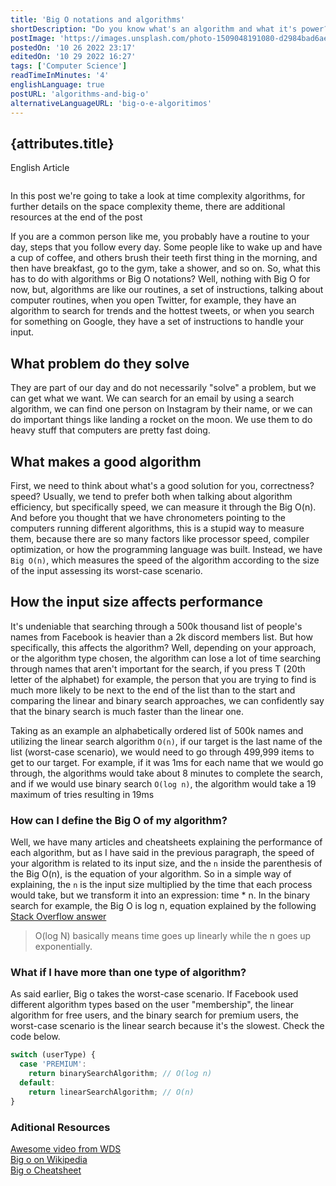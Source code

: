 ```yaml
---
title: 'Big O notations and algorithms'
shortDescription: "Do you know what's an algorithm and what it's power? They are used by many companies and are much common than we think"
postImage: 'https://images.unsplash.com/photo-1509048191080-d2984bad6ae5?ixlib=rb-4.0.3&ixid=MnwxMjA3fDB8MHxwaG90by1wYWdlfHx8fGVufDB8fHx8&auto=format&fit=crop&w=764&q=80'
postedOn: '10 26 2022 23:17'
editedOn: '10 29 2022 16:27'
tags: ['Computer Science']
readTimeInMinutes: '4'
englishLanguage: true
postURL: 'algorithms-and-big-o'
alternativeLanguageURL: 'big-o-e-algoritimos'
---
```




## {attributes.title}

<Link to={`/blog/${attributes.alternativeLanguageURL}`}>
  <div>English Article</div>
</Link>

<img
  src={attributes.postImage}
  alt=''
  title='Imagem de Andrik Langfield pelo Unsplash'
  className='MainImage'
/>

<Warning>
  In this post we're going to take a look at time complexity algorithms, for further details on the space complexity theme, there are additional resources at the end of the post
</Warning>

If you are a common person like me, you probably have a routine to your day, steps that you follow every day. 
Some people like to wake up and have a cup of coffee, and others brush their teeth first thing in the morning, 
and then have breakfast, go to the gym, take a shower, and so on. So, what this has to do with algorithms or Big 
O notations? Well, nothing with Big O for now, but, algorithms are like our routines, a set of instructions, talking 
about computer routines, when you open Twitter, for example, they have an algorithm to search for trends and the 
hottest tweets, or when you search for something on Google, they have a set of instructions to handle your input.
    
## What problem do they solve
    
  They are part of our day and do not necessarily "solve" a problem, but we can get what we want. We can search 
  for an email by using a search algorithm, we can find one person on Instagram by their name, or we can do important 
  things like landing a rocket on the moon. We use them to do heavy stuff that computers are pretty fast doing.

## What makes a good algorithm
 
 First, we need to think about what's a good solution for you, correctness? speed? Usually, we tend to prefer 
 both when talking about algorithm efficiency, but specifically speed, we can measure it through the Big O(n). And 
 before you thought that we have chronometers pointing to the computers running different algorithms, this is a stupid 
 way to measure them, because there are so many factors like processor speed, compiler optimization, or how the programming 
 language was built. Instead, we have `Big O(n)`, which measures the speed of the algorithm according to the size of the 
 input <Highlight>assessing its worst-case scenario</Highlight>.

## How the input size affects performance

It's undeniable that searching through a 500k thousand list of people's names from Facebook is heavier than a 2k
discord members list. But how specifically, this affects the algorithm? Well, depending on your approach, 
or the algorithm type chosen, the algorithm can lose a lot of time searching through names that aren't important 
for the search, if you press T (20th letter of the alphabet) for example, the person that you are trying to find is 
much more likely to be next to the end of the list than to the start and comparing the linear and binary search approaches, 
we can confidently say that the binary search is much faster than the linear one.

Taking as an example an alphabetically ordered list of 500k names and utilizing the linear search algorithm `O(n)`, if 
our target is the last name of the list (worst-case scenario), we would need to go through 499,999 items to get to 
our target. For example, if it was 1ms for each name that we would go through, the algorithms would take about 8 minutes 
to complete the search, and if we would use binary search `O(log n)`, the algorithm would take a 19 maximum of tries resulting in 19ms

### How can I define the Big O of my algorithm?

Well, we have many articles and cheatsheets explaining the performance of each algorithm, but as I have said in the previous 
paragraph, the speed of your algorithm is related to its input size, and the `n` inside the parenthesis of the Big O(n), is the
equation of your algorithm. So in a simple way of explaining, the `n` is the input size multiplied by the time that each process 
would take, but we transform it into an expression: <CodeFragment>time \* n</CodeFragment>. In the binary search for example, the 
Big O is <CodeFragment>log n</CodeFragment>, equation explained by the following [Stack Overflow answer](https://stackoverflow.com/a/2307330/17776680)

> O(log N) basically means time goes up linearly while the n goes up exponentially.

### What if I have more than one type of algorithm?

As said earlier, Big o takes the worst-case scenario. If Facebook used different algorithm types based on the user 
"membership", the linear algorithm for free users, and the binary search for premium users, the worst-case scenario 
is the linear search because it's the slowest. Check the code below.

```js
switch (userType) {
  case 'PREMIUM':
    return binarySearchAlgorithm; // O(log n)
  default:
    return linearSearchAlgorithm; // O(n)
}
```

### Aditional Resources

[Awesome video from WDS](https://www.youtube.com/watch?v=itn09C2ZB9Y) <br/>
[Big o on Wikipedia](https://en.wikipedia.org/wiki/Big_O_notation) <br/>
[Big o Cheatsheet](https://www.bigocheatsheet.com/)